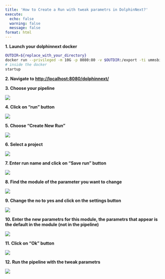 ---
title: 'How to Create a Run with tweak parametrs in DolphinNext?'
execute:
  echo: false
  warning: false
  message: false
format: html
---

**1. Launch your dolphinnext docker**

```bash
OUTDIR=${replace_with_your_directory}
docker run --privileged -m 10G -p 8080:80 -v $OUTDIR:/export -ti ummsbiocore/dolphinnext-studio /bin/bash
# inside the docker
startup
```

**2. Navigate to [http://localhost:8080/dolphinnext/](http://localhost:8080/dolphinnext/)**

**3. Choose your pipeline**

![](https://ajeuwbhvhr.cloudimg.io/colony-recorder.s3.amazonaws.com/files/2023-08-13/62337b6c-91d5-45f4-8e26-44bf6da43584/user_cropped_screenshot.jpeg?tl_px=0,58&br_px=982,607&force_format=png&width=560.0&wat_scale=50&wat=1&wat_opacity=0.7&wat_gravity=northwest&wat_url=https://colony-recorder.s3.us-west-1.amazonaws.com/images/watermarks/FB923C_standard.png&wat_pad=40,138)

**4. Click on "run" button**

![](https://ajeuwbhvhr.cloudimg.io/colony-recorder.s3.amazonaws.com/files/2023-08-13/08e0f90f-e55a-49e4-97c6-593ce3029ea8/ascreenshot.jpeg?tl_px=844,0&br_px=1920,600&force_format=png&width=560.0&wat_scale=50&wat=1&wat_opacity=0.7&wat_gravity=northwest&wat_url=https://colony-recorder.s3.us-west-1.amazonaws.com/images/watermarks/FB923C_standard.png&wat_pad=498,69)

**5. Choose "Create New Run"**

![](https://ajeuwbhvhr.cloudimg.io/colony-recorder.s3.amazonaws.com/files/2023-08-13/a2c3bd1c-4205-4d72-9f93-cddc0771df2b/ascreenshot.jpeg?tl_px=844,0&br_px=1920,600&force_format=png&width=560.0&wat_scale=50&wat=1&wat_opacity=0.7&wat_gravity=northwest&wat_url=https://colony-recorder.s3.us-west-1.amazonaws.com/images/watermarks/FB923C_standard.png&wat_pad=466,90)

**6. Select a project**

![](https://ajeuwbhvhr.cloudimg.io/colony-recorder.s3.amazonaws.com/files/2023-08-13/a11ce0db-69a5-4987-8dac-0e5a4162b580/ascreenshot.jpeg?tl_px=200,0&br_px=1920,902&force_format=png&width=560.0&wat_scale=50&wat=1&wat_opacity=0.7&wat_gravity=northwest&wat_url=https://colony-recorder.s3.us-west-1.amazonaws.com/images/watermarks/FB923C_standard.png&wat_pad=369,174)

**7. Enter run name and click on "Save run" button**

![](https://ajeuwbhvhr.cloudimg.io/colony-recorder.s3.amazonaws.com/files/2023-08-13/1ae345f2-397c-482e-96c0-cbcc32f1dac9/screenshot.png?tl_px=130,0&br_px=989,353&force_format=png&width=560.0)

**8. Find the module of the parameter you want to change  **

![](https://ajeuwbhvhr.cloudimg.io/colony-recorder.s3.amazonaws.com/files/2023-08-13/013ac254-1b8b-4760-8f34-68d66fae1900/ascreenshot.jpeg?tl_px=325,6&br_px=1400,607&force_format=png&width=560.0&wat_scale=50&wat=1&wat_opacity=0.7&wat_gravity=northwest&wat_url=https://colony-recorder.s3.us-west-1.amazonaws.com/images/watermarks/FB923C_standard.png&wat_pad=262,138)

**9. Change the no to yes and click on the settings button **

![](https://ajeuwbhvhr.cloudimg.io/colony-recorder.s3.amazonaws.com/files/2023-08-13/f0a6d747-0c88-49f8-91e4-b119ddd08dc1/ascreenshot.jpeg?tl_px=402,0&br_px=1477,601&force_format=png&width=560.0&wat_scale=50&wat=1&wat_opacity=0.7&wat_gravity=northwest&wat_url=https://colony-recorder.s3.us-west-1.amazonaws.com/images/watermarks/FB923C_standard.png&wat_pad=262,138)

**10. Enter the new parametrs for this module,  the parametrs that appear is the default in the module (not in the pipeline)**

![](https://ajeuwbhvhr.cloudimg.io/colony-recorder.s3.amazonaws.com/files/2023-08-13/7ab3b8df-d3df-4a37-8f1a-7cbf76937a12/ascreenshot.jpeg?tl_px=0,0&br_px=1075,600&force_format=png&width=560.0&wat_scale=50&wat=1&wat_opacity=0.7&wat_gravity=northwest&wat_url=https://colony-recorder.s3.us-west-1.amazonaws.com/images/watermarks/FB923C_standard.png&wat_pad=37,66)

**11. Click on "Ok" button**

![](https://ajeuwbhvhr.cloudimg.io/colony-recorder.s3.amazonaws.com/files/2023-08-13/40e52095-6aaf-470c-9be0-5bacab630eb2/ascreenshot.jpeg?tl_px=844,301&br_px=1920,902&force_format=png&width=560.0&wat_scale=50&wat=1&wat_opacity=0.7&wat_gravity=northwest&wat_url=https://colony-recorder.s3.us-west-1.amazonaws.com/images/watermarks/FB923C_standard.png&wat_pad=461,242)

**12. Run the pipeline with the tweak parametrs**

![](https://ajeuwbhvhr.cloudimg.io/colony-recorder.s3.amazonaws.com/files/2023-08-13/7ce33257-5232-42ad-a8ac-5db0085387e0/screenshot.png?tl_px=108,59&br_px=968,540&force_format=png&width=560.0)
